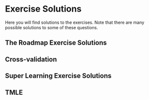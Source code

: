 # Exercise Solutions {#solutions}

Here you will find solutions to the exercises. Note that there are many possible 
solutions to some of these questions.

## The Roadmap Exercise Solutions {#solutions-roadmap}

<!--
Potential solutions to the [Roadmap Exercises](#roadmap-exercises) are listed 
below.

2. What is the objective of the roadmap? 

Organize and obtain a statistical analysis plan grounded in theory and optimized 
practical performance.

3. Specifying a statistical estimation problem consists of what three steps? 

Data; Statistical model; Target Parameter Mapping

4. Provide a definition and an example for each of the following:

    a. Statistical model
    
Assuming that the $n$ observations are independent and identically distributed 
with a common unspecified data distribution.

    b. Target estimand
    
Observe $n$ copies of $O=(W,A,Y)$, estimand 
$Psi(P_0)={E_{P_0}E_{P_0}(Y|A=1,W)-E_{P_0}(Y|A=0,W)}$

    c. Estimator
    
TMLE

5. Provide examples of data under the following scenarios:

    a. The observations are not independent, but are identically distributed.

Draw observation from $P_0$; set next observation equal to that observation; 
redraw an observation from $P_0$ and set net observation equal to that one; etc. 
All have distribution $P_0$ but the even ones are copies of previous. 

    b. The observations are neither independent nor identically distributed. 

Sequential adaptive design in which we sample subjects from population, measure 
covariates $W$, assign a treatment $A$ based on an estimator of conditional 
distribution of $A$, given $W$, learned from data collected on previously 
enrolled subjects, and measure outcome at some later time-point. 

6. Traditional data analysis concerns  
 
    a. Common data science practice encourages users to "check" models after 
       they have been fit to the data so that if one of the checks fail, then a 
       new model can be fit to the data. Why can this approach be problematic?
       
Hard to understand and estimate the sampling distribution of the complete 
sequential procedure, and generally lacks theory to even allow on to establish 
a consistent estimator of the sampling distribution. It also does not take into 
account that testing for validity of model allows for acceptance of the null 
hypothesis (that model is correct) with high probability, since type I error 
control does not worry about the probability on type II error. Therefore, these 
tests will allow for bias to creep in at the size of the standard error or 
larger thereby affecting coverage. Either way, at minimal one needs complete 
specification of the full procedure so that one can carry out simulations 
establishing how bad it is and run a bootstrap to  aim to understand the 
sampling distribution. By then, one will realize how bad it is.

    b. Common data science practice lets the type of data at hand dictate the 
       scientific question of interest and the statistical model. Why is this 
       problematic?
       
Data has nothing to  do with question of interest and what is known about the 
data generating experiment. A scientific method needs to separate what do we 
observe; what do we know about the data generating experiment; and what are we 
trying to learn. 
-->

## Cross-validation {#solutions-cv}


## Super Learning Exercise Solutions {#solutions-sl}
<!--
### Exercise 1 Solution {#sl3ex1-sol}

Here is a potential solution to the [`sl3` Exercise 1 --- Predicting Myocardial
Infarction with `sl3`](#sl3ex1).

```r
library(data.table)
library(readr)
library(origami)
library(sl3)

db_data <- url(
  "https://raw.githubusercontent.com/benkeser/sllecture/master/chspred.csv"
)
chspred <- read_csv(file = db_data, col_names = TRUE)
```

1. Create an `sl3` task, setting myocardial infarction `mi` as the outcome and
   using all available covariate data.
```r
chspred_task <- make_sl3_Task(
  data = chspred, covariates = head(colnames(chspred), -1), outcome = "mi"
)
```

2. Make a library of seven relatively fast base learning algorithms. Customize 
   tuning parameters for one of your learners. Feel free to use learners from 
   `sl3` or `SuperLearner`.
```r
lasso_learner <- Lrnr_glmnet$new(alpha = 1)
ridge_learner <- Lrnr_glmnet$new(alpha = 0)
enet_learner <- Lrnr_glmnet$new(alpha = 0.5)
glm_fast_learner <- Lrnr_glm_fast$new()
ranger_learner <- Lrnr_ranger$new()
svm_learner <- Lrnr_svm$new()
xgb_learner <- Lrnr_xgboost$new()
# curated_glm_learner uses formula = "mi ~ smoke + beta + waist"
curated_glm_learner <- Lrnr_glm_fast$new(covariates = c("smoke, beta, waist"))
mean_learner <- Lrnr_mean$new() # That is one mean learner!
```

3. Incorporate at least one pipeline with feature selection. Any screener and
   learner(s) can be used.
```r
screen_cor <- make_learner(Lrnr_screener_correlation)
glm_pipeline <- make_learner(Pipeline, screen_cor, glm_fast_learner)
```

4. With the default metalearner and base learners, make the Super Learner (SL) 
   and train it on the task.
```r
# stack learners together
stack <- make_learner(
  Stack,
  glm_pipeline, lasso_learner, ridge_learner, enet_learner,
  curated_glm_learner, mean_learner, glm_fast_learner,
  ranger_learner, svm_learner, xgb_learner
)

# make SL with default metalearner
sl <- Lrnr_sl$new(stack)

# train SL
sl_fit <- sl$train(chspred_task)
```

5. Print your SL fit by calling `print()` with `$`.
```r
sl_fit$print()
```

6. Cross-validate your SL fit to see how well it performs on unseen
   data. Specify a valid loss function to evaluate the SL.
```r
CVsl <- CV_lrnr_sl(sl_fit, chspred_task, loss_loglik_binomial)
CVsl
```

7. Use the `importance()` function to identify the "most important" predictor of
   myocardial infarction, according to `sl3` importance metrics.
```r
varimp <- importance(sl_fit, type = "permute")
varimp %>%
  importance_plot(
    main = "sl3 Variable Importance for Myocardial Infarction Prediction"
  )
```
-->
## TMLE {#solutions-tmle}

